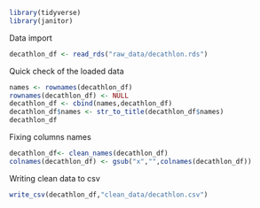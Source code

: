 ```r
library(tidyverse)
library(janitor)
```
Data import 

```r
decathlon_df <- read_rds("raw_data/decathlon.rds")
```

Quick check of the loaded data
```r

names <- rownames(decathlon_df)
rownames(decathlon_df) <- NULL
decathlon_df <- cbind(names,decathlon_df)
decathlon_df$names <- str_to_title(decathlon_df$names)
decathlon_df
```

Fixing columns names
```r
decathlon_df<- clean_names(decathlon_df)
colnames(decathlon_df) <- gsub("x","",colnames(decathlon_df))

```
Writing clean data to csv
```r
write_csv(decathlon_df,"clean_data/decathlon.csv")
```

